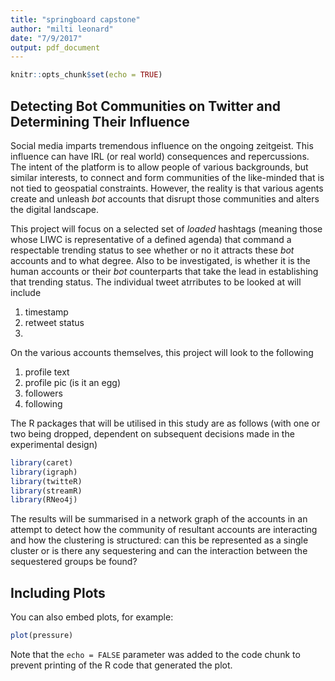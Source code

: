 ```yaml
---
title: "springboard capstone"
author: "milti leonard"
date: "7/9/2017"
output: pdf_document
---
```


```r
knitr::opts_chunk$set(echo = TRUE)
```

## Detecting Bot Communities on Twitter and Determining Their Influence

Social media imparts tremendous influence on the ongoing zeitgeist. This influence can have IRL (or real world) consequences and repercussions. The intent of the platform is to allow people of various backgrounds, but similar interests, to connect and form communities of the like-minded that is not tied to geospatial constraints. However, the reality is that various agents create and unleash *bot* accounts that disrupt those communities and alters the digital landscape.

This project will focus on a selected set of *loaded* hashtags (meaning those whose LIWC is representative of a defined agenda) that command a respectable trending status to see whether or no it attracts these *bot* accounts and to what degree. Also to be investigated, is whether it is the human accounts or their *bot* counterparts that take the lead in establishing that trending status. The individual tweet atrributes to be looked at will include 

1. timestamp
2. retweet status
3. 

On the various accounts themselves, this project will look to the following

1. profile text
2. profile pic (is it an egg)
3. followers
4. following

The R packages that will be utilised in this study are as follows (with one or two being dropped, dependent on subsequent decisions made in the experimental design)

```r
library(caret)
library(igraph)
library(twitteR)
library(streamR)
library(RNeo4j)

```

The results will be summarised in a network graph of the accounts in an attempt to detect how the community of resultant accounts are interacting and how the clustering is structured: can this be represented as a single cluster or is there any sequestering and can the interaction between the sequestered groups be found?

## Including Plots

You can also embed plots, for example:

```r
plot(pressure)
```

Note that the `echo = FALSE` parameter was added to the code chunk to prevent printing of the R code that generated the plot.
